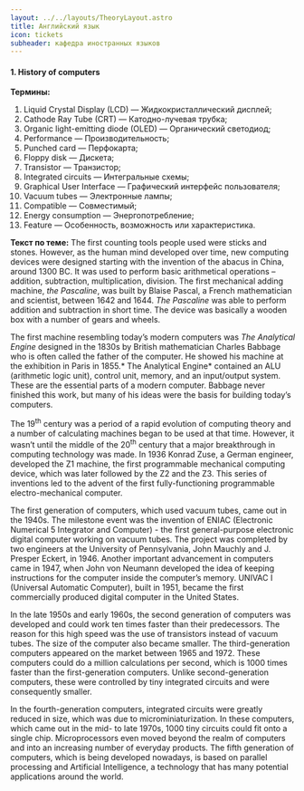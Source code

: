 ```yaml
---
layout: ../../layouts/TheoryLayout.astro
title: Английский язык
icon: tickets
subheader: кафедра иностранных языков
---
```


#### 1. History of computers

**Термины:**
1. Liquid Crystal Display (LCD) — Жидкокристаллический дисплей;
2. Cathode Ray Tube (CRT) — Катодно-лучевая трубка;
3. Organic light-emitting diode (OLED) — Органический светодиод;
4. Performance — Производительность;
5. Punched card — Перфокарта;
6. Floppy disk — Дискета;
7. Transistor — Транзистор;
8. Integrated circuits — Интегральные схемы;
9. Graphical User Interface — Графический интерфейс пользователя;
10. Vacuum tubes — Электронные лампы;
11. Compatible — Совместимый;
12. Energy consumption — Энергопотребление;
13. Feature — Особенность, возможность или характеристика.

**Текст по теме:**
The first counting tools people used were sticks and stones. However, as the human mind developed over time, new computing devices were designed starting with the invention of the abacus in China, around 1300 BC. It was used to perform basic arithmetical operations – addition, subtraction, multiplication, division. The first mechanical adding machine, *the Pascaline*, was built by Blaise Pascal, a French mathematician and scientist, between 1642 and 1644. *The Pascaline* was able to perform addition and subtraction in short time. The device was basically a wooden box with a number of gears and wheels.

The first machine resembling today’s modern computers was *The Analytical Engine* designed in the 1830s by British mathematician Charles Babbage who is often called the father of the computer. He showed his machine at the exhibition in Paris in 1855.* The Analytical Engine* contained an ALU (arithmetic logic unit), control unit, memory, and an input/output system. These are the essential parts of a modern computer. Babbage never finished this work, but many of his ideas were the basis for building today’s computers.

The 19<sup>th</sup> century was a period of a rapid evolution of computing theory and a number of calculating machines began to be used at that time. However, it wasn’t until the middle of the 20<sup>th</sup> century that a major breakthrough in computing technology was made. In 1936 Konrad Zuse, a German engineer, developed the Z1 machine, the first programmable mechanical computing device, which was later followed by the Z2 and the Z3. This series of inventions led to the advent of the first fully-functioning programmable electro-mechanical computer.

The first generation of computers, which used vacuum tubes, came out in the 1940s. The milestone event was the invention of ENIAC (Electronic Numerical 5 Integrator and Computer) - the first general-purpose electronic digital computer working on vacuum tubes. The project was completed by two engineers at the University of Pennsylvania, John Mauchly and J. Presper Eckert, in 1946. Another important advancement in computers came in 1947, when John von Neumann developed the idea of keeping instructions for the computer inside the computer’s memory. UNIVAC I (Universal Automatic Computer), built in 1951, became the first commercially produced digital computer in the United States.

In the late 1950s and early 1960s, the second generation of computers was developed and could work ten times faster than their predecessors. The reason for this high speed was the use of transistors instead of vacuum tubes. The size of the computer also became smaller. The third-generation computers appeared on the market between 1965 and 1972. These computers could do a million calculations per second, which is 1000 times faster than the first-generation computers. Unlike second-generation computers, these were controlled by tiny integrated circuits and were consequently smaller.

In the fourth-generation computers, integrated circuits were greatly reduced in size, which was due to microminiaturization. In these computers, which came out in the mid- to late 1970s, 1000 tiny circuits could fit onto a single chip. Microprocessors even moved beyond the realm of computers and into an increasing number of everyday products. The fifth generation of computers, which is being developed nowadays, is based on parallel processing and Artificial Intelligence, a technology that has many potential applications around the world.